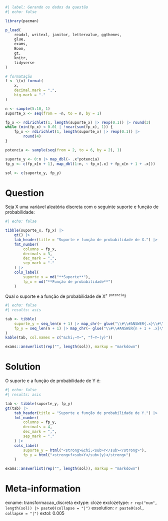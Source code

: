 ```r
#| label: Gerando os dados da questão
#| echo: false

library(pacman)

p_load(
    readxl, writexl, janitor, lettervalue, ggthemes,
    glue,
    exams,
    Boom,
    gt,
    knitr,
    tidyverse
)

# formatação
f <- \(x) format(
    x,
    decimal.mark = ",",
    big.mark = "."
)

n <- sample(5:10, 1)
suporte_x <- seq(from = -n, to = n, by = 1)

fp_x <- rdirichlet(1, length(suporte_x) |> rexp(0.1)) |> round(3)
while (min(fp_x) < 0.01 | !near(sum(fp_x), 1)) {
    fp_x <- rdirichlet(1, length(suporte_x) |> rexp(0.1)) |>
        round(4)
}

potencia <- sample(seq(from = 2, to = 6, by = 2), 1)

suporte_y <- 0:n |> map_dbl(~ .x^potencia)
fp_y <- c(fp_x[n + 1], map_dbl(1:n, ~ fp_x[.x] + fp_x[n + 1 + .x]))

sol <- c(suporte_y, fp_y)
```

Question
========

Seja X uma variável aleatória discreta com o seguinte suporte e função de probabilidade:

```r
#| echo: false

tibble(suporte_x, fp_x) |>
    gt() |>
    tab_header(title = "Suporte e função de probabilidade de X.") |>
    fmt_number(
        columns = fp_x,
        decimals = 3,
        dec_mark = ",",
        sep_mark = "."
    ) |>
    cols_label(
        suporte_x = md("**Suporte**"),
        fp_x = md("**Função de probabilidade**")
    )
```


Qual o suporte e a função de probabilidade de X^`r potencia`^?

```r
#| echo: false
#| results: asis

tab <- tibble(
    suporte_y = seq_len(n + 1) |> map_chr(~ glue("\\#\\#ANSWER{.x}\\#\\#")),
    fp_y = seq_len(n + 1) |> map_chr(~ glue("\\#\\#ANSWER{n + 1 + .x}\\#\\#"))
)
kable(tab, col.names = c("&chi;~Y~", "f~Y~(y)"))
```

```r
exams::answerlist(rep("", length(sol)), markup = "markdown")
```


Solution
========

O suporte e a função de probabilidade de Y é:

```r
#| echo: false
#| results: asis

tab <- tibble(suporte_y, fp_y)
gt(tab) |>
    tab_header(title = "Suporte e função de probabilidade de Y.") |>
    fmt_number(
        columns = fp_y,
        decimals = 4,
        dec_mark = ",",
        sep_mark = "."
    ) |>
    cols_label(
        suporte_y = html("<strong>&chi;<sub>Y</sub></strong>"),
        fp_y = html("<strong>f<sub>Y</sub>(y)</strong>")
    )
```


```r
exams::answerlist(rep("", length(sol)), markup = "markdown")
```

Meta-information
================
exname: transformacao_discreta
extype: cloze
exclozetype: `r rep("num", length(sol)) |> paste0(collapse = "|")`
exsolution: `r paste0(sol, collapse = "|")`
extol: 0.005